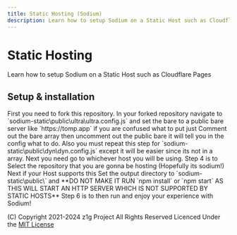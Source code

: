 ```yaml
---
title: Static Hosting (Sodium)
description: Learn how to setup Sodium on a Static Host such as Cloudflare Pages
---
```



# Static Hosting

Learn how to setup Sodium on a Static Host such as Cloudflare Pages

## Setup & installation

<Steps>
  <Step>First you need to fork this repository.</Step>
  <Step>
    In your forked repository navigate to
    `sodium-static\public\ultra\ultra.config.js` and set the bare to a public
    bare server like `https://tomp.app` if you are confused what to put just
    Comment out the bare array then uncomment out the public bare it will tell
    you in the config what to do. Also you must repeat this step for
    `sodium-static\public\dyn\dyn.config.js` except it will be easier since its
    not in a array.
  </Step>
  <Step>Next you need go to whichever host you will be using.</Step>
  <Step>
    Step 4 is to Select the repository that you are gonna be hosting (Hopefully
    its sodium!)
  </Step>
  <Step>
    Next if your Host supports this Set the output directory to
    `sodium-static\public\` and **DO NOT MAKE IT RUN `npm install` or `npm
    start` AS THIS WILL START AN HTTP SERVER WHICH IS NOT SUPPORTED BY STATIC
    HOSTS**
  </Step>
  <Step>Step 6 is to then run and enjoy your experience with Sodium!</Step>
</Steps>

(C) Copyright 2021-2024 z1g Project All Rights Reserved
Licenced Under the [MIT License](https://github.com/z1g-project/sodium/blob/master/LICENSE.txt)
